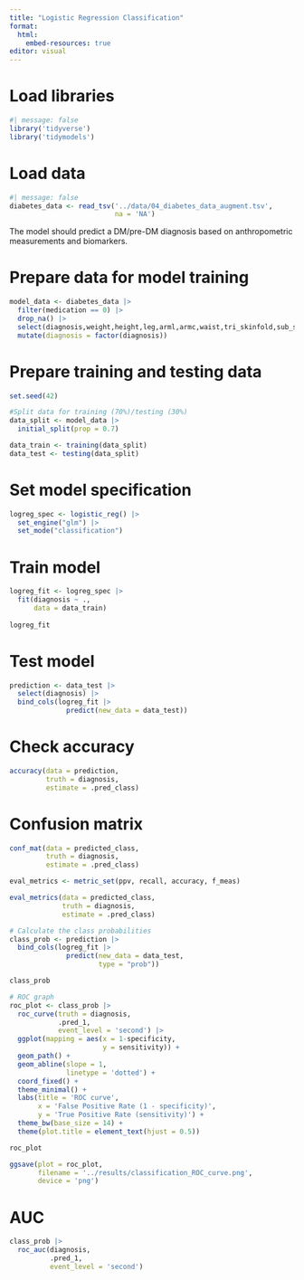 ```yaml
---
title: "Logistic Regression Classification"
format:
  html:
    embed-resources: true
editor: visual
---
```


# Load libraries
```r
#| message: false
library('tidyverse')
library('tidymodels')
```

# Load data
```r
#| message: false
diabetes_data <- read_tsv('../data/04_diabetes_data_augment.tsv',
                          na = 'NA')
```

The model should predict a DM/pre-DM diagnosis based on anthropometric measurements and biomarkers.

# Prepare data for model training
```r
model_data <- diabetes_data |> 
  filter(medication == 0) |> 
  drop_na() |> 
  select(diagnosis,weight,height,leg,arml,armc,waist,tri_skinfold,sub_skinfold,gh,albumin,bun,creatinine) |> 
  mutate(diagnosis = factor(diagnosis))

```

# Prepare training and testing data
```r
set.seed(42)

#Split data for training (70%)/testing (30%)
data_split <- model_data |> 
  initial_split(prop = 0.7)

data_train <- training(data_split)
data_test <- testing(data_split)

```

# Set model specification
```r
logreg_spec <- logistic_reg() |> 
  set_engine("glm") |> 
  set_mode("classification")
```

# Train model
```r
logreg_fit <- logreg_spec |> 
  fit(diagnosis ~ ., 
      data = data_train)
  
logreg_fit
```

# Test model
```r
prediction <- data_test |> 
  select(diagnosis) |> 
  bind_cols(logreg_fit |> 
              predict(new_data = data_test))

```

# Check accuracy
```r
accuracy(data = prediction, 
         truth = diagnosis,
         estimate = .pred_class)

```
# Confusion matrix
```r
conf_mat(data = predicted_class, 
         truth = diagnosis,
         estimate = .pred_class)
```

```r
eval_metrics <- metric_set(ppv, recall, accuracy, f_meas)

eval_metrics(data = predicted_class, 
             truth = diagnosis, 
             estimate = .pred_class)
```

```r
# Calculate the class probabilities
class_prob <- prediction |> 
  bind_cols(logreg_fit |>  
              predict(new_data = data_test, 
                      type = "prob"))

class_prob
```


```r
# ROC graph
roc_plot <- class_prob |>  
  roc_curve(truth = diagnosis, 
            .pred_1,
            event_level = 'second') |> 
  ggplot(mapping = aes(x = 1-specificity,
                       y = sensitivity)) +
  geom_path() +
  geom_abline(slope = 1,
              linetype = 'dotted') +
  coord_fixed() +
  theme_minimal() +
  labs(title = 'ROC curve',
       x = 'False Positive Rate (1 - specificity)',
       y = 'True Positive Rate (sensitivity)') +
  theme_bw(base_size = 14) +
  theme(plot.title = element_text(hjust = 0.5)) 

roc_plot

ggsave(plot = roc_plot,
       filename = '../results/classification_ROC_curve.png',
       device = 'png')

```

# AUC
```r
class_prob |> 
  roc_auc(diagnosis,
          .pred_1,
          event_level = 'second')
```





